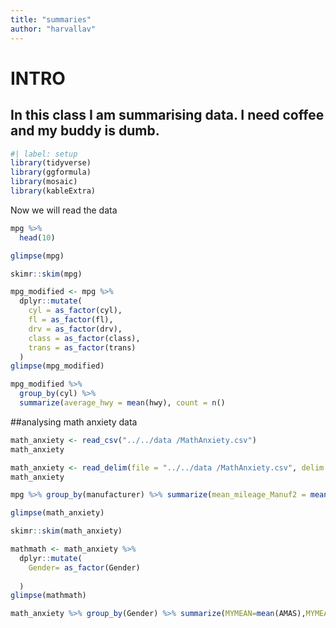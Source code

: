 ```yaml
---
title: "summaries"
author: "harvallav"
---
```


# INTRO

## In this class I am summarising data. I need coffee and my buddy is dumb.

```r
#| label: setup
library(tidyverse)
library(ggformula)
library(mosaic)
library(kableExtra)
```

Now we will read the data

```r
mpg %>%
  head(10)
```

```r
glimpse(mpg)
```

```r
skimr::skim(mpg)
```

```r
mpg_modified <- mpg %>%
  dplyr::mutate(
    cyl = as_factor(cyl),
    fl = as_factor(fl),
    drv = as_factor(drv),
    class = as_factor(class),
    trans = as_factor(trans)
  )
glimpse(mpg_modified)
```

```r
mpg_modified %>%
  group_by(cyl) %>%
  summarize(average_hwy = mean(hwy), count = n()
```

##analysing math anxiety data

```r
math_anxiety <- read_csv("../../data /MathAnxiety.csv")
math_anxiety

```

```r
math_anxiety <- read_delim(file = "../../data /MathAnxiety.csv", delim = ";" )
math_anxiety
```


```r
mpg %>% group_by(manufacturer) %>% summarize(mean_mileage_Manuf2 = mean(cty))
```
```r
glimpse(math_anxiety)

```
```r
skimr::skim(math_anxiety)
```
```r
mathmath <- math_anxiety %>% 
  dplyr::mutate(
    Gender= as_factor(Gender)
    
  )
glimpse(mathmath)
```
```r
math_anxiety %>% group_by(Gender) %>% summarize(MYMEAN=mean(AMAS),MYMEAN2=mean(RCMAS),count=n())
```

